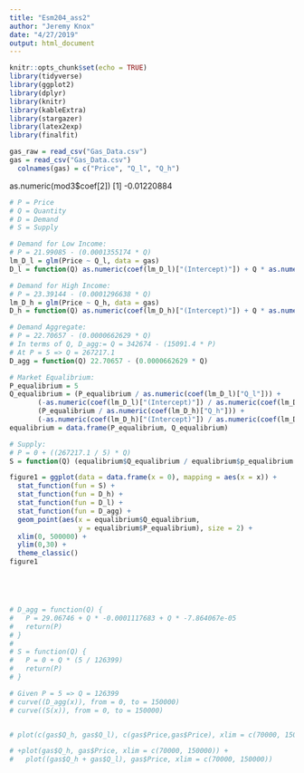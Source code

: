 ```yaml
---
title: "Esm204_ass2"
author: "Jeremy Knox"
date: "4/27/2019"
output: html_document
---
```


```r
knitr::opts_chunk$set(echo = TRUE)
library(tidyverse)
library(ggplot2)
library(dplyr)
library(knitr)
library(kableExtra)
library(stargazer)
library(latex2exp)
library(finalfit)

gas_raw = read_csv("Gas_Data.csv")
gas = read_csv("Gas_Data.csv")
  colnames(gas) = c("Price", "Q_l", "Q_h")

```
as.numeric(mod3$coef[2])
[1] -0.01220884


```r
# P = Price
# Q = Quantity
# D = Demand 
# S = Supply

# Demand for Low Income:
# P = 21.99085 - (0.0001355174 * Q) 
lm_D_l = glm(Price ~ Q_l, data = gas)
D_l = function(Q) as.numeric(coef(lm_D_l)["(Intercept)"]) + Q * as.numeric(coef(lm_D_l)["Q_l"]) 

# Demand for High Income:
# P = 23.39144 - (0.0001296638 * Q)
lm_D_h = glm(Price ~ Q_h, data = gas)
D_h = function(Q) as.numeric(coef(lm_D_h)["(Intercept)"]) + Q * as.numeric(coef(lm_D_h)["Q_h"]) 

# Demand Aggregate:
# P = 22.70657 - (0.0000662629 * Q)
# In terms of Q, D_agg:= Q = 342674 - (15091.4 * P)
# At P = 5 => Q = 267217.1
D_agg = function(Q) 22.70657 - (0.0000662629 * Q)

# Market Equalibrium: 
P_equalibrium = 5
Q_equalibrium = (P_equalibrium / as.numeric(coef(lm_D_l)["Q_l"])) +
       (-as.numeric(coef(lm_D_l)["(Intercept)"]) / as.numeric(coef(lm_D_l)["Q_l"])) + 
       (P_equalibrium / as.numeric(coef(lm_D_h)["Q_h"])) + 
       (-as.numeric(coef(lm_D_h)["(Intercept)"]) / as.numeric(coef(lm_D_h)["Q_h"])) 
equalibrium = data.frame(P_equalibrium, Q_equalibrium)

# Supply:
# P = 0 + ((267217.1 / 5) * Q)
S = function(Q) (equalibrium$Q_equalibrium / equalibrium$p_equalibrium * Q)

figure1 = ggplot(data = data.frame(x = 0), mapping = aes(x = x)) +
  stat_function(fun = S) + 
  stat_function(fun = D_h) +
  stat_function(fun = D_l) +
  stat_function(fun = D_agg) +
  geom_point(aes(x = equalibrium$Q_equalibrium, 
                 y = equalibrium$P_equalibrium), size = 2) +
  xlim(0, 500000) +
  ylim(0,30) +
  theme_classic()
figure1





# D_agg = function(Q) {
#   P = 29.06746 + Q * -0.0001117683 + Q * -7.864067e-05
#   return(P)
# }
# 
# S = function(Q) {
#   P = 0 + Q * (5 / 126399)
#   return(P)
# }

# Given P = 5 => Q = 126399
# curve((D_agg(x)), from = 0, to = 150000)
# curve((S(x)), from = 0, to = 150000)


# plot(c(gas$Q_h, gas$Q_l), c(gas$Price,gas$Price), xlim = c(70000, 150000))

# +plot(gas$Q_h, gas$Price, xlim = c(70000, 150000)) + 
#   plot((gas$Q_h + gas$Q_l), gas$Price, xlim = c(70000, 150000))
```

